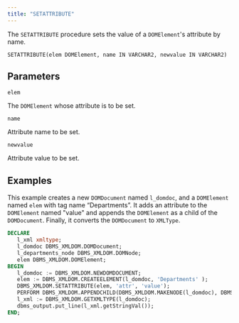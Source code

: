 ```yaml
---
title: "SETATTRIBUTE"
---
```


The `SETATTRIBUTE` procedure sets the value of a `DOMElement`'s attribute by name.

```
SETATTRIBUTE(elem DOMElement, name IN VARCHAR2, newvalue IN VARCHAR2)
```

## Parameters

`elem`

The `DOMElement` whose attribute is to be set.

`name`

Attribute name to be set.

`newvalue`

Attribute value to be set.

## Examples

This example creates a new `DOMDocument` named `l_domdoc`, and a `DOMElement` named `elem` with tag name “Departments”. It adds an attribute to the `DOMElement` named "value" and appends the `DOMElement` as a child of the `DOMDocument`. Finally, it converts the `DOMDocument` to `XMLType`.

```sql
DECLARE
   l_xml xmltype;
   l_domdoc DBMS_XMLDOM.DOMDocument;
   l_departments_node DBMS_XMLDOM.DOMNode;
   elem DBMS_XMLDOM.DOMElement;
BEGIN
   l_domdoc := DBMS_XMLDOM.NEWDOMDOCUMENT;
   elem := DBMS_XMLDOM.CREATEELEMENT(l_domdoc, 'Departments' );
   DBMS_XMLDOM.SETATTRIBUTE(elem, 'attr', 'value');
   PERFORM DBMS_XMLDOM.APPENDCHILD(DBMS_XMLDOM.MAKENODE(l_domdoc), DBMS_XMLDOM.MAKENODE(elem));
   l_xml := DBMS_XMLDOM.GETXMLTYPE(l_domdoc);
   dbms_output.put_line(l_xml.getStringVal());
END;
```